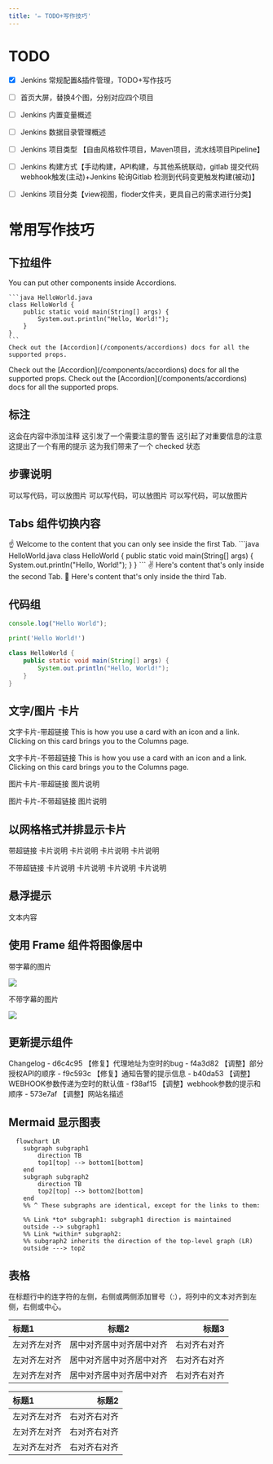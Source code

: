 ```yaml
---
title: '✏️ TODO+写作技巧'
---
```


# TODO
- [x] Jenkins 常规配置&插件管理，TODO+写作技巧
- [ ] 首页大屏，替换4个图，分别对应四个项目
- [ ] Jenkins 内置变量概述
- [ ] Jenkins 数据目录管理概述
- [ ] Jenkins 项目类型 【自由风格软件项目，Maven项目，​​流水线项目Pipeline】
- [ ] Jenkins 构建方式【手动构建，API构建，与其他系统联动，gitlab 提交代码webhook触发(主动)+Jenkins 轮询Gitlab 检测到代码变更触发构建(被动)】
- [ ] Jenkins 项目分类【view视图，floder文件夹，更具自己的需求进行分类】



# 常用写作技巧

## 下拉组件

<AccordionGroup>
  <Accordion title="FAQ without Icon">
    You can put other components inside Accordions.

    ```java HelloWorld.java
    class HelloWorld {
        public static void main(String[] args) {
            System.out.println("Hello, World!");
        }
    }
    ```
    Check out the [Accordion](/components/accordions) docs for all the supported props.
  </Accordion>


  <Accordion title="FAQ with Icon" icon="alien-8bit">
    Check out the [Accordion](/components/accordions) docs for all the supported props.
  </Accordion>


  <Accordion title="FAQ without Icon">
    Check out the [Accordion](/components/accordions) docs for all the supported props.
  </Accordion>

</AccordionGroup>

## 标注
<Note>这会在内容中添加注释</Note>
<Warning>这引发了一个需要注意的警告</Warning>
<Info>这引起了对重要信息的注意</Info>
<Tip>这提出了一个有用的提示</Tip>
<Check>这为我们带来了一个 checked 状态</Check>





## 步骤说明
<Steps>
  <Step title="第一步">
    可以写代码，可以放图片
  </Step>
  <Step title="第二步">
    可以写代码，可以放图片
  </Step>
  <Step title="第三步">
    可以写代码，可以放图片
  </Step>
</Steps>


## Tabs 组件切换内容

<Tabs>
  <Tab title="First Tab">
    ☝️ Welcome to the content that you can only see inside the first Tab.
    ```java HelloWorld.java
      class HelloWorld {
          public static void main(String[] args) {
              System.out.println("Hello, World!");
          }
      }
    ```
  </Tab>
  <Tab title="Second Tab">
    ✌️ Here's content that's only inside the second Tab.
  </Tab>
  <Tab title="Third Tab">
    💪 Here's content that's only inside the third Tab.
  </Tab>
</Tabs>




## 代码组
<CodeGroup>

```javascript helloWorld.js
console.log("Hello World");
```
```python hello_world.py
print('Hello World!')
```
```java HelloWorld.java
class HelloWorld {
    public static void main(String[] args) {
        System.out.println("Hello, World!");
    }
}
```
</CodeGroup>


## 文字/图片 卡片

文字卡片-带超链接
<Card title="百度一下" href="https://baidu.com">
  This is how you use a card with an icon and a link. Clicking on this card
  brings you to the Columns page.
</Card>

文字卡片-不带超链接
<Card title="百度一下">
  This is how you use a card with an icon and a link. Clicking on this card
  brings you to the Columns page.
</Card>


图片卡片-带超链接
<Card title="图片标题" img="/images/index-light.webp" href="https://baidu.com">
  图片说明
</Card>

图片卡片-不带超链接
<Card title="图片标题" img="/images/index-light.webp">
  图片说明
</Card>

## 以网格格式并排显示卡片

带超链接
<Columns cols={2}>
  <Card title="第一张卡" href="https://baidu.com">
    卡片说明
  </Card>
  <Card title="第二张卡" href="https://baidu.com">
    卡片说明
  </Card>
  <Card title="第三张卡" href="https://baidu.com">
    卡片说明
  </Card>
  <Card title="第四张卡" href="https://baidu.com">
    卡片说明
  </Card>
</Columns>

不带超链接
<Columns cols={2}>
  <Card title="第一张卡">
    卡片说明
  </Card>
  <Card title="第二张卡">
    卡片说明
  </Card>
  <Card title="第三张卡">
    卡片说明
  </Card>
  <Card title="第四张卡">
    卡片说明
  </Card>
</Columns>


## 悬浮提示
<Tooltip tip="提示内容">文本内容</Tooltip>



## 使用 Frame 组件将图像居中

带字幕的图片
<Frame caption="字幕字幕字幕字幕字幕字幕">
  <img src="/images/index-light.webp" />
</Frame>

不带字幕的图片
<Frame>
  <img src="/images/index-light.webp" />
</Frame>


## 更新提示组件
<Update label="2026-06-05" description="v0.1.1">
Changelog
- d6c4c95 【修复】代理地址为空时的bug
- f4a3d82 【调整】部分授权API的顺序
- f9c593c 【修复】通知告警的提示信息
- b40da53 【调整】WEBHOOK参数传递为空时的默认值
- f38af15 【调整】webhook参数的提示和顺序
- 573e7af 【调整】网站名描述
</Update>


## Mermaid 显示图表
```mermaid
  flowchart LR
    subgraph subgraph1
        direction TB
        top1[top] --> bottom1[bottom]
    end
    subgraph subgraph2
        direction TB
        top2[top] --> bottom2[bottom]
    end
    %% ^ These subgraphs are identical, except for the links to them:

    %% Link *to* subgraph1: subgraph1 direction is maintained
    outside --> subgraph1
    %% Link *within* subgraph2:
    %% subgraph2 inherits the direction of the top-level graph (LR)
    outside ---> top2
```


## 表格

在标题行中的连字符的左侧，右侧或两侧添加冒号（:），将列中的文本对齐到左侧，右侧或中心。

| 标题1    | 标题2      | 标题3                    |
| :-------- | :-----------:|--------------------------:|
| 左对齐左对齐     | 居中对齐居中对齐居中对齐      |     右对齐右对齐               |
| 左对齐左对齐      | 居中对齐居中对齐居中对齐      |       右对齐右对齐             |
| 左对齐左对齐   | 居中对齐居中对齐居中对齐      |  右对齐右对齐                   |


| 标题1    | 标题2      |
| :-------- | -----------:|
| 左对齐左对齐     | 右对齐右对齐      |
| 左对齐左对齐      | 右对齐右对齐      |
| 左对齐左对齐   | 右对齐右对齐      |